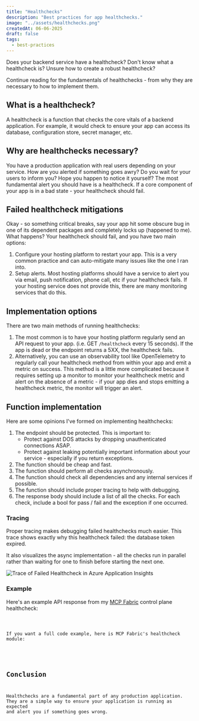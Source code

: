 ```yaml
---
title: "Healthchecks"
description: "Best practices for app healthchecks."
image: "../assets/healthchecks.png"
createdAt: 06-06-2025
draft: false
tags:
  - best-practices
---
```



Does your backend service have a healthcheck? Don't know what a healthcheck is? Unsure how to create a robust healthcheck?

Continue reading for the fundamentals of healthchecks - from why they are necessary to how to implement them.

## What is a healthcheck?

A healthcheck is a function that checks the core vitals of a backend application. For example, it would check to ensure your app can access its database, configuration store, secret manager, etc.

## Why are healthchecks necessary?

You have a production application with real users depending on your service. How are you alerted if something goes awry? Do you wait for your users to inform you? Hope you happen to notice it yourself? The most fundamental alert you should have is a healthcheck. If a core component of your app is in a bad state - your healthcheck should fail.

## Failed healthcheck mitigations

Okay - so something critical breaks, say your app hit some obscure bug in one of its dependent packages and completely locks up (happened to me). What happens? Your healthcheck should fail, and you have two main options:

1. Configure your hosting platform to restart your app. This is a very common practice and can auto-mitigate many issues like the one I ran into.
2. Setup alerts. Most hosting platforms should have a service to alert you via email, push notification, phone call, etc if your healthcheck fails. If your hosting service does not provide this, there are many monitoring services that do this.

## Implementation options

There are two main methods of running healthchecks:

1. The most common is to have your hosting platform regularly send an API request to your app. (i.e. GET `/healthcheck` every 15 seconds). If the app is dead or the endpoint returns a 5XX, the healthcheck fails.
2. Alternatively, you can use an observability tool like OpenTelemetry to regularly call your healthcheck method from within your app and emit a metric on success. This method is a little more complicated because it requires setting up a monitor to monitor your healthcheck metric and alert on the absence of a metric - if your app dies and stops emitting a healthcheck metric, the monitor will trigger an alert.

## Function implementation

Here are some opinions I've formed on implementing healthchecks:

1. The endpoint should be protected. This is important to:
    - Protect against DOS attacks by dropping unauthenticated connections ASAP.
    - Protect against leaking potentially important information about your service - especially if you return exceptions.
2. The function should be cheap and fast.
3. The function should perform all checks asynchronously.
4. The function should check all dependencies and any internal services if possible.
5. The function should include proper tracing to help with debugging.
6. The response body should include a list of all the checks. For each check, include a bool for pass / fail and the exception if one occurred.

### Tracing

Proper tracing makes debugging failed healthchecks much easier. This trace shows exactly why this healthcheck failed: the database token expired.

It also visualizes the async implementation - all the checks run in parallel rather than waiting for one to finish before starting the next one.

![Trace of Failed Healthcheck in Azure Application Insights](../assets/failed-healthcheck.png)

### Example

Here's an example API response from my [MCP Fabric](../projects/mcp-fabric) control plane healthcheck:

<Code code={healthcheckResponse} lang="json" title="API Response" />

If you want a full code example, here is MCP Fabric's healthcheck module:

<CodeDropdown 
  title="View Full Healthcheck Implementation"
  filename="healthcheck.py"
  code={healthcheckCode}
  language="python"
/>

## Conclusion

Healthchecks are a fundamental part of any production application. They are a simple way to ensure your application is running as expected and alert you if something goes wrong.
